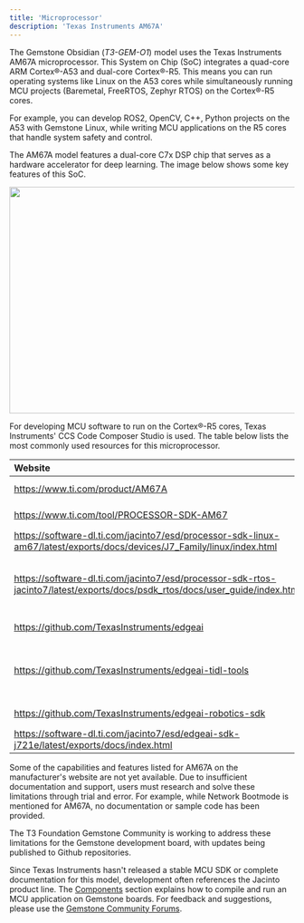 ```yaml
---
title: 'Microprocessor'
description: 'Texas Instruments AM67A'
---
```


The Gemstone Obsidian (_T3-GEM-O1_) model uses the Texas Instruments AM67A microprocessor. 
This System on Chip (SoC) integrates a quad-core ARM Cortex®-A53 and dual-core Cortex®-R5. 
This means you can run operating systems like Linux on the A53 cores while simultaneously 
running MCU projects (Baremetal, FreeRTOS, Zephyr RTOS) on the Cortex®-R5 cores.

<Tip>For example, you can develop ROS2, OpenCV, C++, Python projects on the A53 with Gemstone Linux, 
while writing MCU applications on the R5 cores that handle system safety and control.</Tip>

The AM67A model features a dual-core C7x DSP chip that serves as a hardware accelerator 
for deep learning. The image below shows some key features of this SoC.

<Frame caption="Texas AM67A">
  <img height="400" width="600" src="/images/ti-am67a/soc.svg" />
</Frame>

For developing MCU software to run on the Cortex®-R5 cores, Texas Instruments' 
CCS Code Composer Studio is used. The table below lists the most commonly used resources 
for this microprocessor.

| Website    | Description |
| :--------- | :---------- |
| https://www.ti.com/product/AM67A | Texas AM67A product page |
| https://www.ti.com/tool/PROCESSOR-SDK-AM67 | Texas AM67A SDK |
| https://software-dl.ti.com/jacinto7/esd/processor-sdk-linux-am67/latest/exports/docs/devices/J7_Family/linux/index.html | SDK Documentation |
| https://software-dl.ti.com/jacinto7/esd/processor-sdk-rtos-jacinto7/latest/exports/docs/psdk_rtos/docs/user_guide/index.html | Documentation for Jacinto models including AM67A |
| https://github.com/TexasInstruments/edgeai | Edge-AI main github repo |
| https://github.com/TexasInstruments/edgeai-tidl-tools | Tools for Edge-AI artificial intelligence projects |
| https://github.com/TexasInstruments/edgeai-robotics-sdk | Edge-AI Robotics SDK |
| https://software-dl.ti.com/jacinto7/esd/edgeai-sdk-j721e/latest/exports/docs/index.html | Edge-AI Documentation |

<Warning>Some of the capabilities and features listed for AM67A on the manufacturer's website 
are not yet available. Due to insufficient documentation and support, users must research 
and solve these limitations through trial and error. For example, while Network Bootmode 
is mentioned for AM67A, no documentation or sample code has been provided.</Warning>

<Check>The T3 Foundation Gemstone Community is working to address these limitations 
for the Gemstone development board, with updates being published to Github repositories.</Check>

Since Texas Instruments hasn't released a stable MCU SDK or complete documentation for this model, 
development often references the Jacinto product line. The [Components](./boards/o1/peripherals/mcu) 
section explains how to compile and run an MCU application on Gemstone boards. 
For feedback and suggestions, please use the [Gemstone Community Forums](https://community.t3gemstone.org/).
